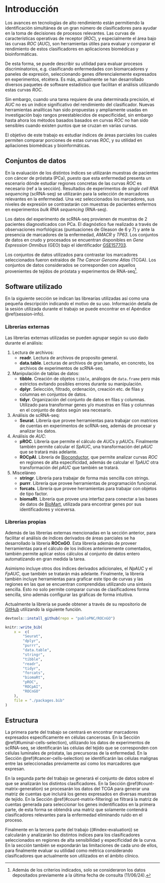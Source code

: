 # Introducción {-}

Los avances en tecnologías de alto rendimiento están permitiendo la identificación simultánea de un gran número de clasificadores para ayudar en la toma de decisiones de procesos relevantes. Las curvas de características operativas de receptor ($ROC$), y especialmente el área bajo las curvas $ROC$ ($AUC$), son herramientas útiles para evaluar y comparar el rendimiento de estos clasificadores en aplicaciones biomédicas y bioinformáticas.

De esta forma, se puede describir su utilidad para evaluar procesos discriminatorios, e.g. clasificando enfermedades con biomarcadores y paneles de expresión, seleccionando genes diferencialemente expresados en experimentos, etcétera. Es más, actualmente se han desarrollado diversos paquetes de software estadístico que facilitan el análisis utilizando estas curvas $ROC$.

Sin embargo, cuando una tarea requiere de una determinada precisión, el $AUC$ no es un índice significativo del rendimiento del clasificador. Nuevas herramientas analíticas han sido propuestas y ampliamente usadas en investigación bajo rangos preestablecidos de especificidad, sin embargo hasta ahora los métodos basados basados en curvas $ROC$ no han sido sensibles cuando existen puntos que se cruzan en varias curvas.

El objetivo de este trabajo es estudiar índices de áreas parciales los cuales permiten comparar porciones de estas curvas $ROC$, y su utilidad en apliaciones biomédicas y bioinformáticas.

## Conjuntos de datos {-}

En la evaluación de los distintos índices se utilizarán muestras de pacientes con cáncer de próstata (PCa), puesto que esta enfermedad presenta un escenario dónde estudiar regiones concretas de las curvas $ROC$ es necesario (ref a la sección). Resultados de experimentos de *single cell RNA sequencing* (scRNA-seq) se utilizarán para la selección de marcadores relevantes en la enfermedad. Una vez seleccionados los marcadores, sus niveles de expresión se contrastarán con muestras de pacientes enfermos en experimentos *bulk RNA sequencing* (RNA-seq).

Los datos del experimento de scRNA-seq provienen de muestras de 2 pacientes diagnosticados con PCa. El diagnóstico fue realizado a través de observaciones morfológicas (puntuaciones de Gleason de 6 y 7) y ante la presencia de marcadores de la enfermedad, *AMACR* y *TP63*. Los conjuntos de datos en crudo y procesados se encuentran disponibles en *Gene Expression Omnibus* (GEO) bajo el identificador [GSE157703](https://www.ncbi.nlm.nih.gov/geo/query/acc.cgi?acc=GSE157703).

Los conjuntos de datos utilizados para contrastar los marcadores seleccionados fueron extraídos de *The Cancer Genome Atlas* (TCGA). Los conjuntos de datos considerados se corresponden con aquellos provenientes de tejidos de próstata y experimentos de RNA-seq[^1].

## Software utilizado {-}

En la siguiente sección se indican las librearías utilizadas así como una pequeña descripción indicando el motivo de su uso. Información detalla de la sesión utilizada durante el trabajo se puede encontrar en el Apéndice \@ref(session-info).

### Librerías externas {-}

Las librerías externas utilizadas se pueden agrupar según su uso dado durante el análisis:

1. Lectura de archivos:
    + **readr**\. Lectura de archivos de proposito general.
    + **data.table**\. Lecturas de archivos de gran tamaño, en concreto, los archivos de experimentos de scRNA-seq.
1. Manipulación de tablas de datos:
    + **tibble**\. Creación de objetos `tibble`, análogos de `data.frame` pero más estrictos evitando posibles errores durante su manipulación. 
    + **dplyr**\. Selección, filtrado, ordenación, creación etc. de filas y columnas en conjuntos de datos.
    + **tidyr**\. Organización del conjunto de datos en filas y columnas. Utilizado para transformar genes y/o muestras en filas y columnas en el conjunto de datos según sea necesario.
1. Análisis de scRNA-seq:
    + **Seurat**\. Librería que provee herramientas para trabajar con matrices de cuentas en experimentos de scRNA-seq, además de procesar y analizar los datos.
1. Análisis de $AUC$:
    + **pROC**\. Librería que permite el cálculo de $AUC$s y $pAUC$s. Finalmente también permite calcular el $SpAUC$, una transformación del $pAUC$ que se tratará más adelante.
    + **ROCpAI**\. Librería de [Bioconductor](https://bioconductor.org/), que permite analizar curvas $ROC$ en regiones de alta especificidad, además de calcular el $TpAUC$ otra transformación del $pAUC$ que también se tratará.
1. Misceláneo
    + **stringr**\. Librería para trabajar de forma más sencilla con strings.
    + **purrr**\. Librería que provee herramientas de programación funcional.
    + **forcats**\. Librería que provee herramientas para trabajar con objetos de tipo factor.
    + **biomaRt**\. Librería que provee una interfaz para conectar a las bases de datos de [BioMart](https://www.ensembl.org/info/data/biomart/index.html), utilizada para encontrar genes por sus identificadores y viceversa.

### Librerías propias {-}

Además de las librerías externas mencionadas en la sección anterior, para facilitar el análisis de índices derivados de áreas parciales se ha desarrollado la librería **ROCnGO**. Esta librería además de proveer herramientas para el cálculo de los índices anterioremente comentados, también permite aplicar estos cálculos al conjunto de datos entero automatizando en gran medida la tarea.

Asimismo incluye otros dos índices derivados adicionales, el $NpAUC$ y el $FpAUC$, que también se tratarán más adelante. Finalmente, la librería también incluye herramientas para graficar este tipo de curvas y las regiones en las que se encuentran comprendidas utilizando una sintaxis sencilla. Esto no solo permite comparar curvas de clasificadores forma sencilla, sino además configurar las gráficas de forma intuitiva.

Actualmente la librería se puede obtener a través de su repositorio de [GitHub](https://github.com/pabloPNC/ROCnGO) utilizando la siguiente función.

```r
devtools::install_github(repo = "pabloPNC/ROCnGO")
```

```r
knitr::write_bib(
    x =  c(
        "Seurat",
        "dplyr",
        "purrr",
        "data.table",
        "stringr",
        "tibble",
        "readr",
        "tidyr",
        "forcats",
        "biomaRt",
        "pROC",
        "ROCpAI",
        "ROCnGO"
    ),
    file = "./packages.bib"
)
```

## Estructura {-}

La primera parte del trabajo se centrará en encontrar marcadores expresados específicamente en células cancerosas. En la Sección \@ref(#luminal-cells-selection), utilizando los datos de experimentos de scRNA-seq, se identificarán las células del tejido que se corresponden con células luminales de próstata, las precursoras de la enfermedad. En la Sección \@ref(#cancer-cells-selection) se identificarán las células malignas entre las seleccionadas previamente así como los marcadores que expresan.

En la segunda parte del trabajo se generará el conjunto de datos sobre el que se analizarán los distintos clasificadores. En la Sección \@ref(#count-matrix-generation) se procesarán los datos del TCGA para generar una matriz de cuentas que incluirá los genes expresados en diversas muestras de tejido. En la Sección \@ref(#count-matrix-filtering) se filtrará la matriz de cuentas generada para seleccionar los genes indentificados en la primera parte, de esta forma se obtendrá una matriz que solamente contendrá clasificadores relevantes para la enfermedad eliminando ruido en el proceso.

Finalmente en la tercera parte del trabajo (\ref(#index-evaluation)) se calcularán y analizarán lso distintos índices para los clasificadores seleccionados en regiones de alta sensibilidad y especificidad de la curva. En la sección también se expondarán las limitaciones de cada uno de ellos, para finalmente evaluar su utilidad como métrica considerando clasificadores que actualmente son utilizados en el ámbito clínico.


[^1]: Además de los criterios indicados, solo se consideraron los datos depositados previamente a la última fecha de consulta (11/06/24).
